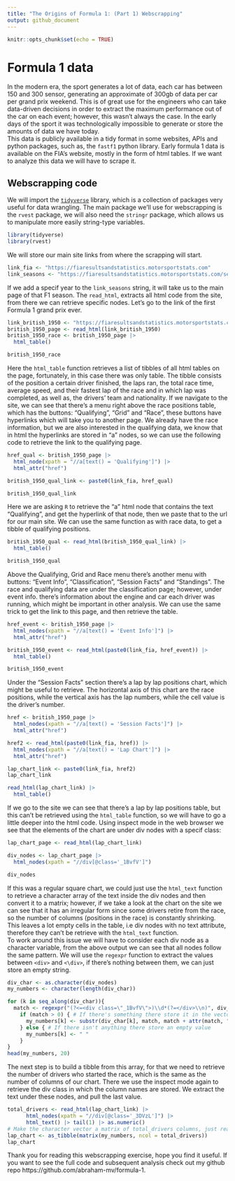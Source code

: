 ```yaml
---
title: "The Origins of Formula 1: (Part 1) Webscrapping"
output: github_document
---
```


```r
knitr::opts_chunk$set(echo = TRUE)
```

# Formula 1 data
In the modern era, the sport generates a lot of data, each car has between 150 and 300 sensor, generating an approximate of 300gb of data per car per grand prix weekend. This is of great use for the engineers who can take data-driven decisions in order to extract the maximum performance out of the car on each event; however, this wasn’t always the case. In the early days of the sport it was technologically impossible to generate or store the amounts of data we have today. \
This data is publicly available in a tidy format in some websites, APIs and python packages, such as, the `fastf1` python library. Early formula 1 data is available on the FIA's website, mostly in the form of html tables. If we want to analyze this data we will have to scrape it. 

## Webscrapping code

We will import the [`tidyverse`](https://www.tidyverse.org/) library, which is a collection of packages very useful for data wrangling. The main package we'll use for webscrapping is the `rvest` package, we will also need the `stringr` package, which allows us to manipulate more easily string-type variables.

```r
library(tidyverse)
library(rvest)
```

We will store our main site links from where the scrapping will start.
```r
link_fia <- "https://fiaresultsandstatistics.motorsportstats.com"
link_seasons <- "https://fiaresultsandstatistics.motorsportstats.com/series/formula-one/season/"
```

If we add a specif year to the `link_seasons` string, it will take us to the main page of that F1 season. The `read_html`, extracts all html code from the site, from there we can retrieve specific nodes. Let's go to the link of the first Formula 1 grand prix ever.

```r
link_british_1950 <- "https://fiaresultsandstatistics.motorsportstats.com/results/1950-british-grand-prix/classification"
british_1950_page <- read_html(link_british_1950)
british_1950_race <- british_1950_page |> 
  html_table()

british_1950_race
```
Here the `html_table` function retrieves a list of tibbles of all html tables on the page, fortunately, in this case there was only table. The tibble consists of the position a certain driver finished, the laps ran, the total race time, average speed, and their fastest lap of the race and in which lap was completed, as well as, the drivers' team and nationality.  If we navigate to the site, we can see that there's a menu right above the race positions table, which has the buttons: "Qualifying", "Grid" and "Race", these buttons have hyperlinks which will take you to another page. We already have the race information, but we are also interested in the qualifying data, we know that in html the hyperlinks are stored in "a" nodes, so we can use the following code to retrieve the link to the qualifying page.
```r
href_qual <- british_1950_page |> 
  html_node(xpath = "//a[text() = 'Qualifying']") |> 
  html_attr("href")

british_1950_qual_link <- paste0(link_fia, href_qual)

british_1950_qual_link
```
Here we are asking `R` to retrieve the "a" html node that contains the text "Qualifying", and get the hyperlink of that node, then we paste that to the url for our main site. We can use the same function as with race data, to get a tibble of qualifying positions.
```r
british_1950_qual <- read_html(british_1950_qual_link) |> 
  html_table()

british_1950_qual
```
Above the Qualifying, Grid and Race menu there's another menu with buttons: "Event Info", "Classification", "Session Facts" and "Standings". The race and qualifying data are under the classification page; however, under event info. there's information about the engine and car each driver was running, which might be important in other analysis. We can use the same trick to get the link to this page, and then retrieve the table. 
```r
href_event <- british_1950_page |> 
  html_nodes(xpath = "//a[text() = 'Event Info']") |> 
  html_attr("href")

british_1950_event <- read_html(paste0(link_fia, href_event)) |> 
  html_table()

british_1950_event
```
Under the "Session Facts" section there's a lap by lap positions chart, which might be useful to retrieve. The horizontal axis of this chart are the race positions, while the vertical axis has the lap numbers, while the cell value is the driver's number.
```r
href <- british_1950_page |> 
  html_nodes(xpath = "//a[text() = 'Session Facts']") |> 
  html_attr("href")

href2 <- read_html(paste0(link_fia, href)) |> 
  html_nodes(xpath = "//a[text() = 'Lap Chart']") |> 
  html_attr("href")

lap_chart_link <- paste0(link_fia, href2)
lap_chart_link

read_html(lap_chart_link) |> 
  html_table()
```
If we go to the site we can see that there's a lap by lap positions table, but this can't be retrieved using the `html_table` function, so we will have to go a little deeper into the html code. Using inspect mode in the web browser we see that the elements of the chart are under div nodes with a specif class:
```r
lap_chart_page <- read_html(lap_chart_link) 

div_nodes <- lap_chart_page |> 
  html_nodes(xpath = "//div[@class='_1BvfV']")

div_nodes  
```
If this was a regular square chart, we could just use the `html_text` function to retrieve a character array of the text inside the div nodes and then convert it to a matrix; however, if we take a look at the chart on the site we can see that it has an irregular form since some drivers retire from the race, so the number of columns (positions in the race) is constantly shrinking. This leaves a lot empty cells in the table, i.e div nodes with no text attribute, therefore they can't be retrieve with the `html_text` function. \
To work around this issue we will have to consider each div node as a character variable, from the above output we can see that all nodes follow the same pattern. We will use the `regexpr` function to extract the values between `<div>` and `<\div>`, if there's nothing between them, we can just store an empty string.
```r
div_char <- as.character(div_nodes)
my_numbers <- character(length(div_char))

for (k in seq_along(div_char)){
  match <- regexpr("(?<=<div class=\"_1BvfV\">)\\d*(?=</div>\\n)", div_char[k], perl = TRUE)
    if (match > 0) { # If there's something there store it in the vector
      my_numbers[k] <- substr(div_char[k], match, match + attr(match, "match.length") - 1)
    } else { # If there isn't anything there store an empty value
      my_numbers[k] <- " "
    }
}
head(my_numbers, 20)
```
The next step is to build a tibble from this array, for that we need to retrieve the number of drivers who started the race, which is the same as the number of columns of our chart. There we use the inspect mode again to retrieve the div class in which the column names are stored. We extract the text under these nodes, and pull the last value.
```r
total_drivers <- read_html(lap_chart_link) |> 
      html_nodes(xpath = "//div[@class='_3DVzL']") |> 
      html_text() |> tail(1) |> as.numeric()
# Make the character vector a matrix of total_drivers columns, just realize that not all charts 
lap_chart <- as_tibble(matrix(my_numbers, ncol = total_drivers)) 
lap_chart
```
Thank you for reading this webscrapping exercise, hope you find it useful. If you want to see the full code and subsequent analysis check out my github repo https://github.com/abraham-mv/formula-1.

